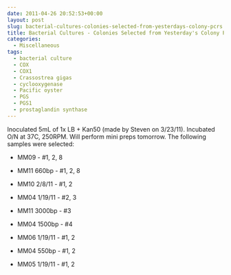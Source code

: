 ```yaml
---
date: 2011-04-26 20:52:53+00:00
layout: post
slug: bacterial-cultures-colonies-selected-from-yesterdays-colony-pcrs
title: Bacterial Cultures - Colonies Selected from Yesterday's Colony PCRs
categories:
  - Miscellaneous
tags:
  - bacterial culture
  - COX
  - COX1
  - Crassostrea gigas
  - cyclooxygenase
  - Pacific oyster
  - PGS
  - PGS1
  - prostaglandin synthase
---
```


Inoculated 5mL of 1x LB + Kan50 (made by Steven on 3/23/11). Incubated O/N at 37C, 250RPM. Will perform mini preps tomorrow. The following samples were selected:




    
  * MM09 - #1, 2, 8

    
  * MM11 660bp - #1, 2, 8

    
  * MM10 2/8/11 - #1, 2

    
  * MM04 1/19/11 - #2, 3

    
  * MM11 3000bp - #3

    
  * MM04 1500bp - #4

    
  * MM06 1/19/11 - #1, 2

    
  * MM04 550bp - #1, 2

    
  * MM05 1/19/11 - #1, 2


